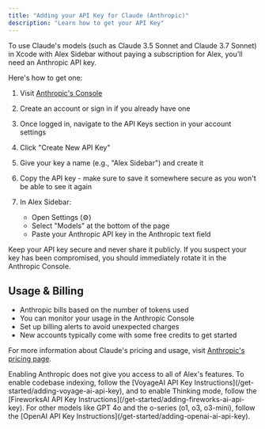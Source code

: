 ```yaml
---
title: "Adding your API Key for Claude (Anthropic)"
description: "Learn how to get your API Key"
---
```


To use Claude's models (such as Claude 3.5 Sonnet and Claude 3.7 Sonnet) in Xcode with Alex Sidebar without paying a subscription for Alex, you'll need an Anthropic API key.

Here's how to get one:

1. Visit [Anthropic's Console](https://console.anthropic.com/)

2. Create an account or sign in if you already have one

3. Once logged in, navigate to the API Keys section in your account settings

4. Click "Create New API Key"

5. Give your key a name (e.g., "Alex Sidebar") and create it

6. Copy the API key - make sure to save it somewhere secure as you won't be able to see it again

7. In Alex Sidebar:
   - Open Settings (⚙️)
   - Select "Models" at the bottom of the page
   - Paste your Anthropic API key in the Anthropic text field

<Note>
  Keep your API key secure and never share it publicly. If you suspect your key has been compromised, you should immediately rotate it in the Anthropic Console.
</Note>

## Usage & Billing

- Anthropic bills based on the number of tokens used
- You can monitor your usage in the Anthropic Console
- Set up billing alerts to avoid unexpected charges
- New accounts typically come with some free credits to get started

For more information about Claude's pricing and usage, visit [Anthropic's pricing page](https://www.anthropic.com/pricing).

<Note>
  Enabling Anthropic does not give you access to all of Alex's features. To enable codebase indexing, follow the [VoyageAI API Key Instructions](/get-started/adding-voyage-ai-api-key), and to enable Thinking mode, follow the [FireworksAI API Key Instructions](/get-started/adding-fireworks-ai-api-key).
</Note>

<Note>
  For other models like GPT 4o and the o-series (o1, o3, o3-mini), follow the [OpenAI API Key Instructions](/get-started/adding-openai-ai-api-key).
</Note>
